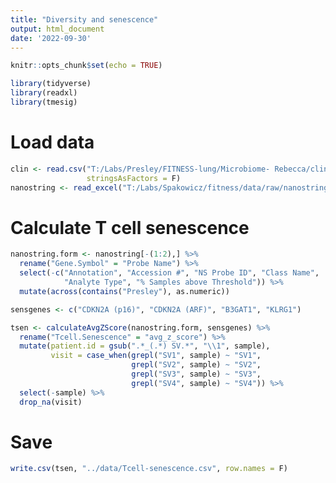 ```yaml
---
title: "Diversity and senescence"
output: html_document
date: '2022-09-30'
---
```


```r
knitr::opts_chunk$set(echo = TRUE)

library(tidyverse)
library(readxl)
library(tmesig)
```

# Load data

```r
clin <- read.csv("T:/Labs/Presley/FITNESS-lung/Microbiome- Rebecca/clinical-OC-matched_resolved.csv",
                 stringsAsFactors = F)
nanostring <- read_excel("T:/Labs/Spakowicz/fitness/data/raw/nanostring/RoskoPresley_NanostringJune2022.xlsx", sheet = 3)
```

# Calculate T cell senescence

```r
nanostring.form <- nanostring[-(1:2),] %>%
  rename("Gene.Symbol" = "Probe Name") %>%
  select(-c("Annotation", "Accession #", "NS Probe ID", "Class Name",
            "Analyte Type", "% Samples above Threshold")) %>%
  mutate(across(contains("Presley"), as.numeric))
```

```r
sensgenes <- c("CDKN2A (p16)", "CDKN2A (ARF)", "B3GAT1", "KLRG1")

tsen <- calculateAvgZScore(nanostring.form, sensgenes) %>%
  rename("Tcell.Senescence" = "avg_z_score") %>%
  mutate(patient.id = gsub(".*_(.*) SV.*", "\\1", sample),
         visit = case_when(grepl("SV1", sample) ~ "SV1",
                           grepl("SV2", sample) ~ "SV2",
                           grepl("SV3", sample) ~ "SV3",
                           grepl("SV4", sample) ~ "SV4")) %>%
  select(-sample) %>%
  drop_na(visit)
```

# Save

```r
write.csv(tsen, "../data/Tcell-senescence.csv", row.names = F)
```

